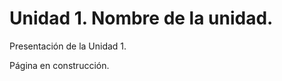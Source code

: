 ```{=latex}
\thispagestyle{primerapagina}
```

# Unidad 1. Nombre de la unidad.

Presentación de la Unidad 1.

::: en-construccion
Página en construcción.
:::
